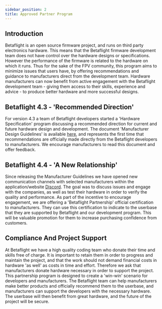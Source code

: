 ```yaml
---
sidebar_position: 2
title: Approved Partner Program
---
```


## Introduction

Betaflight is an open source firmware project, and runs on third party electronics hardware. This
means that the Betaflight firmware development team does not have control over the hardware
designs or specifications. However the performance of the firmware is related to the hardware
on which it runs. Thus for the sake of the FPV community, this program aims to minimize issues
that users have, by offering recommendations and guidance to manufacturers direct from the
development team. Hardware manufacturers can now benefit from active engagement with the
Betaflight development team - giving them access to their skills, experience and advice - to
produce better hardware and more successful designs.

## Betaflight 4.3 - 'Recommended Direction'

For version 4.3 a team of Betaflight developers started a 'Hardware Specification' program
discussing a recommended direction for current and future hardware design and development.
The document 'Manufacturer Design Guidelines' is available [here](/docs/manufacturer/manufacturer-design-guidelines), and represents the first time that recommendations are officially made directly from
the Betaflight developers to manufacturers. We encourage manufacturers to read this document
and offer feedback.

## Betaflight 4.4 - 'A New Relationship'

Since releasing the Manufacturer Guidelines we have opened new communication channels
with selected manufacturers within the application/website [Discord](https://discord.betaflight.com/invite). The goal was to discuss
issues and engage with the companies, as well as test their hardware in order to verify the
quality and performance. As part of the incentive to encourage engagement, we are offering a
'Betaflight Partnership' official certification to manufacturers. They can use this certification to
indicate to the userbase that they are supported by Betaflight and our development program.
This will be valuable promotion for them to increase purchasing confidence from customers.

## Compliance And Project Support

At Betaflight we have a high quality coding team who donate their time and skills free of charge.
It is important to retain them in order to progress and maintain the project, and that the work
should not demand financial costs in hardware 'as well' as costs in time and effort. Therefore we
ask that manufacturers donate hardware necessary in order to support the project.
This partnership program is designed to create a 'win-win' scenario for developers and
manufacturers. The Betaflight team can help manufacturers make better products and officially
recommend them to the userbase, and manufacturers can support the developers with the
necessary hardware. The userbase will then benefit from great hardware, and the future of the
project will be secure.
